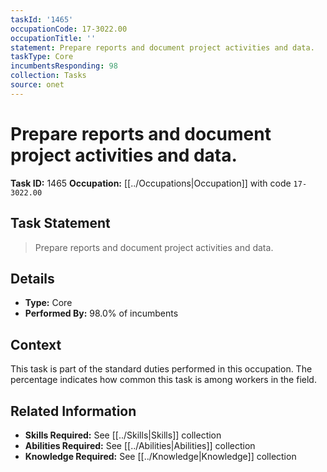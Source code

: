 ```yaml
---
taskId: '1465'
occupationCode: 17-3022.00
occupationTitle: ''
statement: Prepare reports and document project activities and data.
taskType: Core
incumbentsResponding: 98
collection: Tasks
source: onet
---
```

# Prepare reports and document project activities and data.

**Task ID:** 1465
**Occupation:** [[../Occupations|Occupation]] with code `17-3022.00`

## Task Statement

> Prepare reports and document project activities and data.

## Details

- **Type:** Core
- **Performed By:** 98.0% of incumbents

## Context

This task is part of the standard duties performed in this occupation. The percentage indicates how common this task is among workers in the field.

## Related Information

- **Skills Required:** See [[../Skills|Skills]] collection
- **Abilities Required:** See [[../Abilities|Abilities]] collection
- **Knowledge Required:** See [[../Knowledge|Knowledge]] collection

